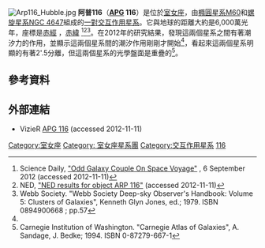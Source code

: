 [[File:Arp116_Hubble.jpg|thumb]]
'''阿普116'''（'''[[特殊星系圖集|APG]] 116'''）是位於[[室女座|室女座]]，由[[橢圓星系|橢圓星系]][[M60_(橢圓星系)|M60]]和[[螺旋星系|螺旋星系]][[NGC_4647|NGC 4647]]組成的[[星系群|一對]][[交互作用星系|交互作用]][[星系|星系]]。它與地球的距離大約是6,000萬光年，座標是[[赤經|赤經]] {{RA|12|43|36.1}}，[[赤緯|赤緯]] {{DEC|+11|34|02}}<ref name=ScienceDaily-2012-09-06>Science Daily, [http://www.sciencedaily.com/releases/2012/09/120906092527.htm "Odd Galaxy Couple On Space Voyage"] {{Wayback|url=http://www.sciencedaily.com/releases/2012/09/120906092527.htm |date=20130510213830 }}, 6 September 2012 (accessed 2012-11-11)</ref><ref name=NED>NED, [http://ned.ipac.caltech.edu/cgi-bin/objsearch?objname=ARP+116&extend=no&hconst=73&omegam=0.27&omegav=0.73&corr_z=1&out_csys=Equatorial&out_equinox=J2000.0&obj_sort=RA+or+Longitude&of=pre_text&zv_breaker=30000.0&list_limit=5&img_stamp=YES "NED results for object ARP 116"] {{Wayback|url=http://ned.ipac.caltech.edu/cgi-bin/objsearch?objname=ARP+116&extend=no&hconst=73&omegam=0.27&omegav=0.73&corr_z=1&out_csys=Equatorial&out_equinox=J2000.0&obj_sort=RA+or+Longitude&of=pre_text&zv_breaker=30000.0&list_limit=5&img_stamp=YES |date=20151205082046 }} (accessed 2012-11-11)</ref><ref>Webb Society. "Webb Society Deep-sky Observer's Handbook: Volume 5: Clusters of Galaxies", Kenneth Glyn Jones, ed.; 1979. ISBN 0894900668 ; pp.57</ref>。在2012年的研究結果，發現這兩個星系之間有著潮汐力的作用，並顯示這兩個星系間的潮汐作用剛剛才開始<ref name=ScienceDaily-2012-09-06/>，看起來這兩個星系明顯的有著2'.5分離，但這兩個星系的光學盤面是重疊的<ref name="CarnegieGalaxyAtlas">Carnegie Institution of Washington. "Carnegie Atlas of Galaxies", A. Sandage, J. Bedke; 1994. ISBN 0-87279-667-1</ref>。

== 參考資料 ==
{{reflist}}

== 外部連結 ==
{{Commonscat|Arp 116|阿普116}}
* VizieR [http://vizier.u-strasbg.fr/viz-bin/VizieR-S?APG%20116 APG 116] {{Wayback|url=http://vizier.u-strasbg.fr/viz-bin/VizieR-S?APG%20116 |date=20121120050751 }} (accessed 2012-11-11)

{{catalogs|Arp=116}}
{{Sky|12|43|36.1|+|11|34|02|60000000}}
<!-- location categories -->

<!-- stub types -->

[[Category:室女座|Category:室女座]]
[[Category:_室女座星系團|Category: 室女座星系團]]
<!-- type categories -->
[[Category:交互作用星系|Category:交互作用星系]]
<!-- catalogue categories -->
[[Category:阿普天體|116]]
